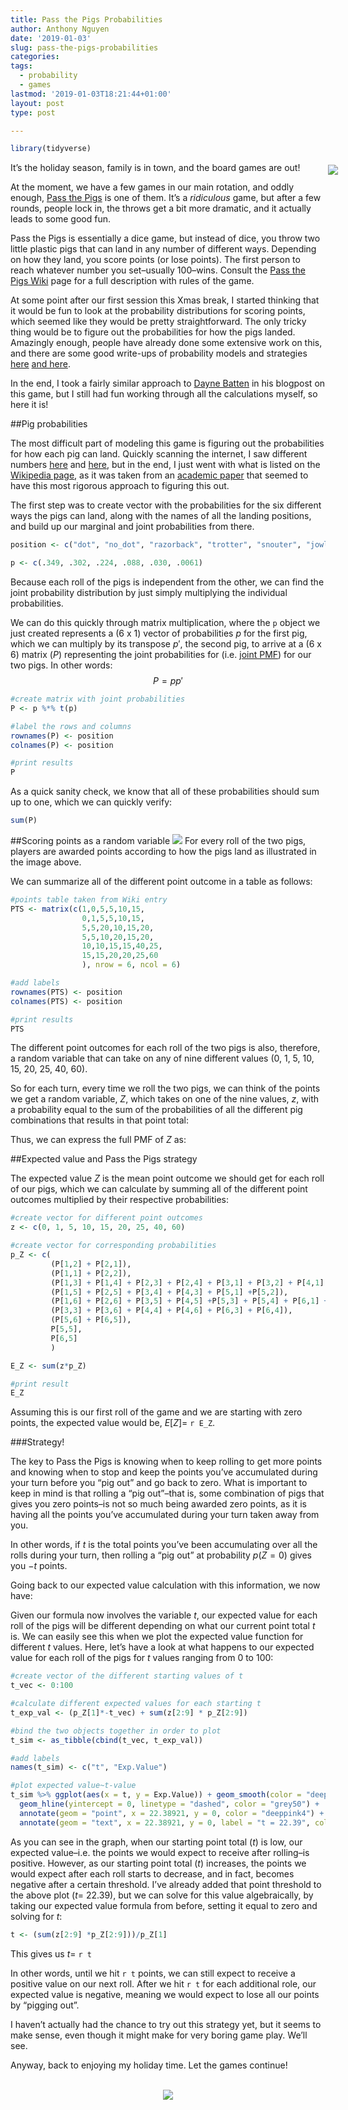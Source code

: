 ```yaml
---
title: Pass the Pigs Probabilities
author: Anthony Nguyen
date: '2019-01-03'
slug: pass-the-pigs-probabilities
categories:
tags:
  - probability
  - games
lastmod: '2019-01-03T18:21:44+01:00'
layout: post
type: post

---
```

```r
library(tidyverse)
```

<div style= "float:right;position: relative; top: -10px; left: 20px;">
![](/posts/2019-01-03-pass-the-pigs-probabilities_files/pig2_300px.png)
</div>

It's the holiday season, family is in town, and the board games are out!

At the moment, we have a few games in our main rotation, and oddly enough, [Pass the Pigs](https://www.amazon.com/Winning-Moves-Games-Pass-Pigs/dp/B00005JG3Y) is one of them. It's a *ridiculous* game, but after a few rounds, people lock in, the throws get a bit more dramatic, and it actually leads to some good fun.

Pass the Pigs is essentially a dice game, but instead of dice, you throw two little plastic pigs that can land in any number of different ways. Depending on how they land, you score points (or lose points). The first person to reach whatever number you set--usually 100--wins. Consult the [Pass the Pigs Wiki](https://en.wikipedia.org/wiki/Pass_the_Pigs) page for a full description with rules of the game.

At some point after our first session this Xmas break, I started thinking that it would be fun to look at the probability distributions for scoring points, which seemed like they would be pretty straightforward. The only tricky thing would be to figure out the probabilities for how the pigs landed. Amazingly enough, people have already done some extensive work on this, and there are some good write-ups of probability models and strategies [here](http://daynebatten.com/2015/09/optimal-pass-the-pigs-strategy/) [and here](http://paulowengames.blogspot.com/2012/01/risk-management-and-pigs-running.html).

In the end, I took a fairly similar approach to [Dayne Batten](http://daynebatten.com/2015/09/optimal-pass-the-pigs-strategy/) in his blogpost on this game, but I still had fun working through all the calculations myself, so here it is!

##Pig probabilities

The most difficult part of modeling this game is figuring out the probabilities for how each pig can land. Quickly scanning the internet, I saw different numbers [here](https://boardgamegeek.com/thread/708103/serious-stats-silly-game) and [here](http://passpigs.tripod.com/prob.html), but in the end, I just went with what is listed on the [Wikipedia page](https://en.wikipedia.org/wiki/Pass_the_Pigs#Relative_frequencies), as it was taken from an [academic paper](http://jse.amstat.org/v14n3/datasets.kern.html) that seemed to have this most rigorous approach to figuring this out.

The first step was to create vector with the probabilities for the six different ways the pigs can land, along with the names of all the landing  positions, and build up our marginal and joint probabilities from there.

```r

position <- c("dot", "no_dot", "razorback", "trotter", "snouter", "jowler")

p <- c(.349, .302, .224, .088, .030, .0061)
```
Because each roll of the pigs is independent from the other, we can find the joint probability distribution by just simply multiplying the individual probabilities.

We can do this quickly through matrix multiplication, where the `p` object we just created represents a (6 x 1) vector of probabilities $p$ for the first pig, which we can multiply by its transpose $p'$, the second pig, to arrive at a (6 x 6) matrix ($P$) representing the joint probabilities for (i.e. [joint PMF](https://www.probabilitycourse.com/chapter5/5_1_1_joint_pmf.php)) for our two pigs. In other words:
$$
P = pp'
$$

```r

#create matrix with joint probabilities
P <- p %*% t(p)

#label the rows and columns
rownames(P) <- position
colnames(P) <- position

#print results
P
```

As a quick sanity check, we know that all of these probabilities should sum up to one, which we can quickly verify:
```r
sum(P)
```

##Scoring points as a random variable
![](/posts/2019-01-03-pass-the-pigs-probabilities_files/pass_pigs_pts.jpg)
For every roll of the two pigs, players are awarded points according to how the pigs land as illustrated in the image above.

We can summarize all of the different point outcome in a table as follows:
```r

#points table taken from Wiki entry
PTS <- matrix(c(1,0,5,5,10,15,
                0,1,5,5,10,15,
                5,5,20,10,15,20,
                5,5,10,20,15,20,
                10,10,15,15,40,25,
                15,15,20,20,25,60
                ), nrow = 6, ncol = 6)

#add labels
rownames(PTS) <- position
colnames(PTS) <- position

#print results
PTS
```
The different point outcomes for each roll of the two pigs is also, therefore, a random variable that can take on any of nine different values (0, 1, 5, 10, 15, 20, 25, 40, 60).

So for each turn, every time we roll the two pigs, we can think of the points we get a random variable, $Z$, which takes on one of the nine values, $z$, with a probability equal to the sum of the probabilities of all the different pig combinations that results in that point total:

\begin{align*}
p(Z=0) =& \,p(\text{dot, no_dot}) + p(\text{no_dot, dot}) \\
p(Z=1) =& \,p(\text{dot, dot}) + p(\text{no_dot, no_dot}) \\
p(Z=5) =& \,p(\text{razorback, dot}) + p(\text{trotter, dot}) + p(\text{razorback, no_dot}) + p(\text{trotter, no_dot}) + \\
  &p(\text{dot, razorback}) + p(\text{no_dot, razorback}) + p(\text{dot, trotter}) + p(\text{no_dot, trotter}) \\
p(Z=10) =& \,p(\text{snouter, dot}) + p(\text{snouter, no_dot}) + p(\text{trotter, razorback}) + p(\text{razorback, trotter}) + \\
  &p(\text{dot, snouter}) + p(\text{no_dot, snouter}) \\
p(Z=15) =& \,p(\text{jowler, dot}) + p(\text{jowler, no_dot}) + p(\text{snouter, razorback}) + p(\text{snouter, trotter}) + \\
  &p(\text{razorback, snouter}) + p(\text{trotter, snouter}) + p(\text{dot, jowler}) + p(\text{no_dot, jowler})\\
p(Z=20) =& \,p(\text{razorback, razorback}) + p(\text{jowler, razorback}) + p(\text{trotter, trotter}) +p(\text{jowler, trotter}) + \\
  &p(\text{razorback, jowler}) + p(\text{trotter, jowler}) \\
p(Z=25) =& \,p(\text{jowler, snouter}) + p(\text{snouter, jowler}) \\
p(Z=40) =& \,p(\text{snouter, snouter}) \\
p(Z=60) =& \,p(\text{jowler, jowler})
\end{align*}

Thus, we can express the full PMF of $Z$ as:

\begin{equation}
    p_Z(z)=
    \begin{cases}
      `r P[1,2] + P[2,1]`, & \text{if}\ z=0 \\
      `r P[1,1] + P[2,2]`, & \text{if}\ z=1 \\
      `r P[1,3] + P[1,4] + P[2,3] + P[2,4] + P[3,1] + P[3,2] + P[4,1] +P[4,2]`, & \text{if}\ z=5 \\
      `r P[1,5] + P[2,5] + P[3,4] + P[4,3] + P[5,1] +P[5,2]`, & \text{if}\ z=10 \\
      `r P[1,6] + P[2,6] + P[3,5] + P[4,5] +P[5,3] + P[5,4] + P[6,1] + P[6,2]`, & \text{if}\ z=15 \\
      `r P[3,3] + P[3,6] + P[4,4] + P[4,6] + P[6,3] + P[6,4]`, & \text{if}\ z=20 \\
      `r P[5,6] + P[6,5]`, & \text{if}\ z=25 \\
      `r P[5,5]`, & \text{if}\ z=40 \\
      `r P[6,6]`, & \text{if}\ z=60 \\
      0, & \text{otherwise.}
    \end{cases}
  \end{equation}


##Expected value and Pass the Pigs strategy

The expected value $Z$ is the mean point outcome we should get for each roll of our pigs, which we can calculate by summing all of the different point outcomes multiplied by their respective probabilities:

\begin{align}
E[Z] &= \sum z p_Z(z) \\
  &= 0\cdot p(Z=0) + 1\cdot p(Z=1) + \dots 60\cdot p(Z=60)
\end{align}

```r

#create vector for different point outcomes
z <- c(0, 1, 5, 10, 15, 20, 25, 40, 60)

#create vector for corresponding probabilities
p_Z <- c(
         (P[1,2] + P[2,1]),
         (P[1,1] + P[2,2]),
         (P[1,3] + P[1,4] + P[2,3] + P[2,4] + P[3,1] + P[3,2] + P[4,1] +P[4,2]),
         (P[1,5] + P[2,5] + P[3,4] + P[4,3] + P[5,1] +P[5,2]),
         (P[1,6] + P[2,6] + P[3,5] + P[4,5] +P[5,3] + P[5,4] + P[6,1] + P[6,2]),
         (P[3,3] + P[3,6] + P[4,4] + P[4,6] + P[6,3] + P[6,4]),
         (P[5,6] + P[6,5]),
         P[5,5],
         P[6,5]
         )

E_Z <- sum(z*p_Z)

#print result
E_Z
```
Assuming this is our first roll of the game and we are starting with zero points, the expected value would be, $E[Z]$= `r E_Z`.

###Strategy!

The key to Pass the Pigs is knowing when to keep rolling to get more points and knowing when to stop and keep the points you've accumulated during your turn before you "pig out" and go back to zero. What is important to keep in mind is that rolling a "pig out"--that is, some combination of pigs that gives you zero points--is not so much being awarded zero points, as it is having all the points you've accumulated during your turn taken away from you.

In other words, if $t$ is the total points you've been accumulating over all the rolls during your turn, then rolling a "pig out" at probability $p(Z=0)$ gives you $-t$ points.

Going back to our expected value calculation with this information, we now have:

\begin{align}
E[Z] &= \sum z p_Z(z) \\
  &= -t\cdot p(Z=0) + 1\cdot p(Z=1) + \dots 60\cdot p(Z=60)
\end{align}

Given our formula now involves the variable $t$, our expected value for each roll of the pigs will be different depending on what our current point total $t$ is. We can easily see this when we plot the expected value function for different $t$ values.  Here, let's have a look at what happens to our expected value for each roll of the pigs for $t$ values ranging from 0 to 100:

```r

#create vector of the different starting values of t
t_vec <- 0:100

#calculate different expected values for each starting t
t_exp_val <- (p_Z[1]*-t_vec) + sum(z[2:9] * p_Z[2:9])

#bind the two objects together in order to plot
t_sim <- as_tibble(cbind(t_vec, t_exp_val))

#add labels
names(t_sim) <- c("t", "Exp.Value")

#plot expected value~t-value
t_sim %>% ggplot(aes(x = t, y = Exp.Value)) + geom_smooth(color = "deeppink", method = "loess") +
  geom_hline(yintercept = 0, linetype = "dashed", color = "grey50") +
  annotate(geom = "point", x = 22.38921, y = 0, color = "deeppink4") +
  annotate(geom = "text", x = 22.38921, y = 0, label = "t = 22.39", color = "deeppink4", size = 3.5, hjust= -0.1, vjust= -0.2)
```
As you can see in the graph, when our starting point total ($t$) is low, our expected value--i.e. the points we would expect to receive after rolling--is positive.  However, as our starting point total ($t$) increases, the points we would expect after each roll starts to decrease, and in fact, becomes negative after a certain threshold. I've already added that point threshold to the above plot ($t$= 22.39), but we can solve for this value algebraically, by taking our expected value formula from before, setting it equal to zero and solving for $t$:

\begin{align}
t &= \frac{1\cdot p(Z=1) + \dots + 60\cdot p(Z=60)}{p(Z=0)}
\end{align}

```r

t <- (sum(z[2:9] *p_Z[2:9]))/p_Z[1]
```
This gives us $t =$ `r t`

In other words, until we hit `r t` points, we can still expect to receive a positive value on our next roll.  After we hit `r t` for each additional role, our expected value is negative, meaning we would expect to lose all our points by "pigging out".

I haven't actually had the chance to try out this strategy yet, but it seems to make sense, even though it might make for very boring game play. We'll see.

Anyway, back to enjoying my holiday time. Let the games continue!

<br>
<center>
![](/posts/2019-01-03-pass-the-pigs-probabilities_files/ptp_2017_500px.jpg)
</center>
